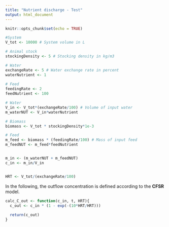```yaml
---
title: "Nutrient discharge - Test"
output: html_document
---
```


```r
knitr::opts_chunk$set(echo = TRUE)
```




```r
#System
V_tot <- 10000 # System volume in L

# Animal stock
stockingDensity <- 5 # Stocking density in kg/m3

# Water
exchangeRate <- 5 # Water exchange rate in percent
waterNutrient <- 1
  
# Feed
feedingRate <- 2
feedNutrient <- 100
```



```r
# Water
V_in <- V_tot*(exchangeRate/100) # Volume of input water
m_waterNUT <- V_in*waterNutrient

# Biomass
biomass <- V_tot * stockingDensity*1e-3

# Feed
m_feed <- biomass * (feedingRate/100) # Mass of input feed
m_feedNUT <- m_feed*feedNutrient


m_in <- (m_waterNUT + m_feedNUT)
c_in <- m_in/V_in


HRT <- V_tot/(exchangeRate/100)
```



In the following, the outflow concentration is defined according to the **CFSR** model.

```r
calc_C_out <- function(c_in, t, HRT){
  c_out <- c_in * (1 - exp(-(10*HRT/HRT)))
  
  return(c_out)
}
```

